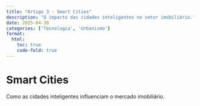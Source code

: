 ```yaml
---
title: "Artigo 3 - Smart Cities"
description: "O impacto das cidades inteligentes no setor imobiliário."
date: 2025-04-30
categories: ['Tecnologia', 'Urbanismo']
format:
  html:
    toc: true
    code-fold: true
---
```


# Smart Cities

Como as cidades inteligentes influenciam o mercado imobiliário.